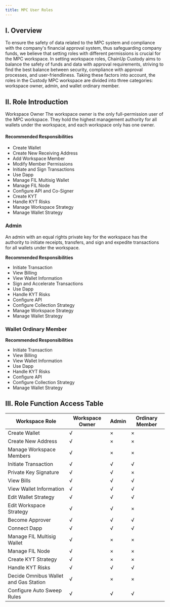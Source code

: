 ```yaml
---
title: MPC User Roles
---
```


## I. Overview
To ensure the safety of data related to the MPC system and compliance with the company's financial approval system, thus safeguarding company funds, we believe that setting roles with different permissions is crucial for the MPC workspace. In setting workspace roles, ChainUp Custody aims to balance the safety of funds and data with approval requirements, striving to find the best balance between security, compliance with approval processes, and user-friendliness. Taking these factors into account, the roles in the Custody MPC workspace are divided into three categories: workspace owner, admin, and wallet ordinary member.

## II. Role Introduction
Workspace Owner
The workspace owner is the only full-permission user of the MPC workspace. They hold the highest management authority for all wallets under the workspace, and each workspace only has one owner.

#### Recommended Responsibilities
* Create Wallet
* Create New Receiving Address
* Add Workspace Member
* Modify Member Permissions
* Initiate and Sign Transactions
* Use Dapp
* Manage FIL Multisig Wallet
* Manage FIL Node
* Configure API and Co-Signer
* Create KYT
* Handle KYT Risks
* Manage Workspace Strategy
* Manage Wallet Strategy


### Admin

An admin with an equal rights private key for the workspace has the authority to initiate receipts, transfers, and sign and expedite transactions for all wallets under the workspace.

**Recommended Responsibilities**
* Initiate Transaction
* View Billing
* View Wallet Information
* Sign and Accelerate Transactions
* Use Dapp
* Handle KYT Risks
* Configure API
* Configure Collection Strategy
* Manage Workspace Strategy
* Manage Wallet Strategy

### Wallet Ordinary Member
**Recommended Responsibilities**
* Initiate Transaction
* View Billing
* View Wallet Information
* Use Dapp
* Handle KYT Risks
* Configure API
* Configure Collection Strategy
* Manage Wallet Strategy


## III. Role Function Access Table

| Workspace Role | Workspace Owner | Admin | Ordinary Member |
| ------- | ------- | ------- | ------- |
| Create Wallet |√ |×|×|
| Create New Address |√ |×|×|
| Manage Workspace Members |√ |×|×|
| Initiate Transaction | √|√|√|
| Private Key Signature | √|√|×|
| View Bills | √|√|√|
| View Wallet Information | √|√|√|
| Edit Wallet Strategy | √|√|√|
| Edit Workspace Strategy | √|√|×|
| Become Approver |√|√|√|
| Connect Dapp | √|√|√|
| Manage FIL Multisig Wallet |√|×|×|
| Manage FIL Node |√|×|×|
| Create KYT Strategy | √|×|×|
| Handle KYT Risks | √|√|√|
| Decide Omnibus Wallet and Gas Station | √|×|×|
| Configure Auto Sweep Rules |√ |√|√|
